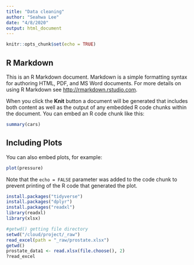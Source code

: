 ```yaml
---
title: "Data cleaning"
author: "Seahwa Lee"
date: "4/8/2020"
output: html_document
---
```


```r
knitr::opts_chunk$set(echo = TRUE)
```

## R Markdown

This is an R Markdown document. Markdown is a simple formatting syntax for authoring HTML, PDF, and MS Word documents. For more details on using R Markdown see <http://rmarkdown.rstudio.com>.

When you click the **Knit** button a document will be generated that includes both content as well as the output of any embedded R code chunks within the document. You can embed an R code chunk like this:

```r
summary(cars)
```

## Including Plots

You can also embed plots, for example:

```r
plot(pressure)
```

Note that the `echo = FALSE` parameter was added to the code chunk to prevent printing of the R code that generated the plot.



```r
install.packages("tidyverse")
install.packages("dplyr")
install.packages("readxl")
library(readxl)
library(xlsx)

```

```r
#getwd() getting file directory
setwd("/cloud/project/_raw")
read_excel(path = "_raw/prostate.xlsx")
getwd()
prostate_data1 <- read.xlsx(file.choose(), 2)
?read_excel
```



